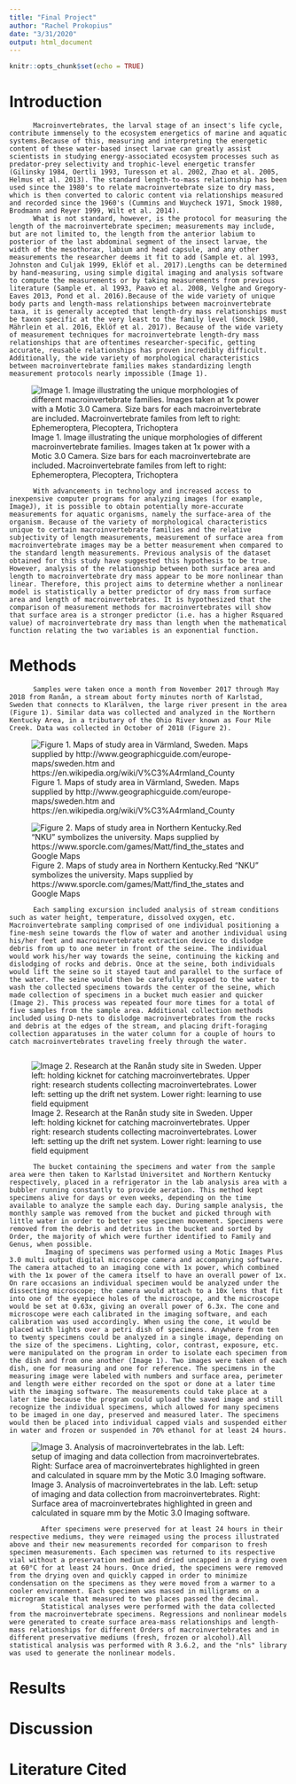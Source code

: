 ```yaml
---
title: "Final Project"
author: "Rachel Prokopius"
date: "3/31/2020"
output: html_document
---
```


```r
knitr::opts_chunk$set(echo = TRUE)
```

# Introduction

          Macroinvertebrates, the larval stage of an insect's life cycle, contribute immensely to the ecosystem energetics of marine and aquatic systems.Because of this, measuring and interpreting the energetic content of these water-based insect larvae can greatly assist scientists in studying energy-associated ecosystem processes such as predator-prey selectivity and trophic-level energetic transfer (Gilinsky 1984, Oertli 1993, Turesson et al. 2002, Zhao et al. 2005, Helmus et al. 2013). The standard length-to-mass relationship has been used since the 1980's to relate macroinvertebrate size to dry mass, which is then converted to caloric content via relationships measured and recorded since the 1960's (Cummins and Wuycheck 1971, Smock 1980, Brodmann and Reyer 1999, Wilt et al. 2014). 
          What is not standard, however, is the protocol for measuring the length of the macroinvertebrate specimen; measurements may include, but are not limited to, the length from the anterior labium to posterior of the last abdominal segment of the insect larvae, the width of the mesothorax, labium and head capsule, and any other measurements the researcher deems it fit to add (Sample et. al 1993, Johnston and Culjak 1999, Eklöf et al. 2017).Lengths can be determined by hand-measuring, using simple digital imaging and analysis software to compute the measurements or by taking measurements from previous literature (Sample et. al 1993, Paavo et al. 2008, Velghe and Gregory-Eaves 2013, Pond et al. 2016).Because of the wide variety of unique body parts and length-mass relationships between macroinvertebrate taxa, it is generally accepted that length-dry mass relationships must be taxon specific at the very least to the family level (Smock 1980, Mährlein et al. 2016, Eklöf et al. 2017). Because of the wide variety of measurement techniques for macroinvertebrate length-dry mass relationships that are oftentimes researcher-specific, getting accurate, reusable relationships has proven incredibly difficult. Additionally, the wide variety of morphological characteristics between macroinvertebrate families makes standardizing length measurement protocols nearly impossible (Image 1). 

![Image 1. Image illustrating the unique morphologies of different macroinvertebrate families. Images taken at 1x power with a Motic 3.0 Camera. Size bars for each macroinvertebrate are included. Macroinvertebrate familes from left to right: Ephemeroptera, Plecoptera, Trichoptera](C:/Users/Rachel Prokopius/Documents/FALCON HD/GitHub/Reproducible-Science/Sparkle Project/Figure 1.jpg)

          With advancements in technology and increased access to inexpensive computer programs for analyzing images (for example, ImageJ), it is possible to obtain potentially more-accurate measurements for aquatic organisms, namely the surface-area of the organism. Because of the variety of morphological characteristics unique to certain macroinvertebrate families and the relative subjectivity of length measurements, measurement of surface area from macroinvertebrate images may be a better measurement when compared to the standard length measurements. Previous analysis of the dataset obtained for this study have suggested this hypothesis to be true. However, analysis of the relationship between both surface area and length to macroinvertebrate dry mass appear to be more nonlinear than linear. Therefore, this project aims to determine whether a nonlinear model is statistically a better predictor of dry mass from surface area and length of macroinvertebrates. It is hypothesized that the comparison of measurement methods for macroinvertebrates will show that surface area is a stronger predictor (i.e. has a higher Rsquared value) of macroinvertebrate dry mass than length when the mathematical function relating the two variables is an exponential function.    

# Methods

          Samples were taken once a month from November 2017 through May 2018 from Ranån, a stream about forty minutes north of Karlstad, Sweden that connects to Klarälven, the large river present in the area (Figure 1). Similar data was collected and analyzed in the Northern Kentucky Area, in a tributary of the Ohio River known as Four Mile Creek. Data was collected in October of 2018 (Figure 2).

![Figure 1. Maps of study area in Värmland, Sweden. Maps supplied by http://www.geographicguide.com/europe-maps/sweden.htm and https://en.wikipedia.org/wiki/V%C3%A4rmland_County](C:/Users/Rachel Prokopius/Documents/FALCON HD/GitHub/Reproducible-Science/Sparkle Project/Figure 2.jpg)

![Figure 2. Maps of study area in Northern Kentucky.Red "NKU" symbolizes the university. Maps supplied by https://www.sporcle.com/games/Matt/find_the_states and Google Maps](C:/Users/Rachel Prokopius/Documents/FALCON HD/GitHub/Reproducible-Science/Sparkle Project/Figure 3.jpg)
          
          Each sampling excursion included analysis of stream conditions such as water height, temperature, dissolved oxygen, etc. Macroinvertebrate sampling comprised of one individual positioning a fine-mesh seine towards the flow of water and another individual using his/her feet and macroinvertebrate extraction device to dislodge debris from up to one meter in front of the seine. The individual would work his/her way towards the seine, continuing the kicking and dislodging of rocks and debris. Once at the seine, both individuals would lift the seine so it stayed taut and parallel to the surface of the water. The seine would then be carefully exposed to the water to wash the collected specimens towards the center of the seine, which made collection of specimens in a bucket much easier and quicker (Image 2). This process was repeated four more times for a total of five samples from the sample area. Additional collection methods included using D-nets to dislodge macroinvertebrates from the rocks and debris at the edges of the stream, and placing drift-foraging collection apparatuses in the water column for a couple of hours to catch macroinvertebrates traveling freely through the water. 
          
![Image 2. Research at the Ranån study site in Sweden. Upper left: holding kicknet for catching macroinvertebrates. Upper right: research students collecting macroinvertebrates. Lower left: setting up the drift net system. Lower right: learning to use field equipment](C:/Users/Rachel Prokopius/Documents/FALCON HD/GitHub/Reproducible-Science/Sparkle Project/Image 2.jpg)
          
          The bucket containing the specimens and water from the sample area were then taken to Karlstad Universitet and Northern Kentucky respectively, placed in a refrigerator in the lab analysis area with a bubbler running constantly to provide aeration. This method kept specimens alive for days or even weeks, depending on the time available to analyze the sample each day. During sample analysis, the monthly sample was removed from the bucket and picked through with little water in order to better see specimen movement. Specimens were removed from the debris and detritus in the bucket and sorted by Order, the majority of which were further identified to Family and Genus, when possible. 
	         Imaging of specimens was performed using a Motic Images Plus 3.0 multi output digital microscope camera and accompanying software. The camera attached to an imaging cone with 1x power, which combined with the 1x power of the camera itself to have an overall power of 1x. On rare occasions an individual specimen would be analyzed under the dissecting microscope; the camera would attach to a 10x lens that fit into one of the eyepiece holes of the microscope, and the microscope would be set at 0.63x, giving an overall power of 6.3x. The cone and microscope were each calibrated in the imaging software, and each calibration was used accordingly. When using the cone, it would be placed with lights over a petri dish of specimens. Anywhere from ten to twenty specimens could be analyzed in a single image, depending on the size of the specimens. Lighting, color, contrast, exposure, etc. were manipulated on the program in order to isolate each specimen from the dish and from one another (Image 1). Two images were taken of each dish, one for measuring and one for reference. The specimens in the measuring image were labeled with numbers and surface area, perimeter and length were either recorded on the spot or done at a later time with the imaging software. The measurements could take place at a later time because the program could upload the saved image and still recognize the individual specimens, which allowed for many specimens to be imaged in one day, preserved and measured later. The specimens would then be placed into individual capped vials and suspended either in water and frozen or suspended in 70% ethanol for at least 24 hours.
![Image 3. Analysis of macroinvertebrates in the lab. Left: setup of imaging and data collection from macroinvertebrates. Right: Surface area of macroinvertebrates highlighted in green and calculated in square mm by the Motic 3.0 Imaging software.](C:/Users/Rachel Prokopius/Documents/FALCON HD/GitHub/Reproducible-Science/Sparkle Project/Image 3.jpg)
            
            After specimens were preserved for at least 24 hours in their respective mediums, they were reimaged using the process illustrated above and their new measurements recorded for comparison to fresh specimen measurements. Each specimen was returned to its respective vial without a preservation medium and dried uncapped in a drying oven at 60°C for at least 24 hours. Once dried, the specimens were removed from the drying oven and quickly capped in order to minimize condensation on the specimens as they were moved from a warmer to a cooler environment. Each specimen was massed in milligrams on a microgram scale that measured to two places passed the decimal. 
            Statistical analyses were performed with the data collected from the macroinvertebrate specimens. Regressions and nonlinear models were generated to create surface area-mass relationships and length-mass relationships for different Orders of macroinvertebrates and in different preservative mediums (fresh, frozen or alcohol).All statistical analysis was performed with R 3.6.2, and the "nls" library was used to generate the nonlinear models.

# Results

# Discussion

# Literature Cited




